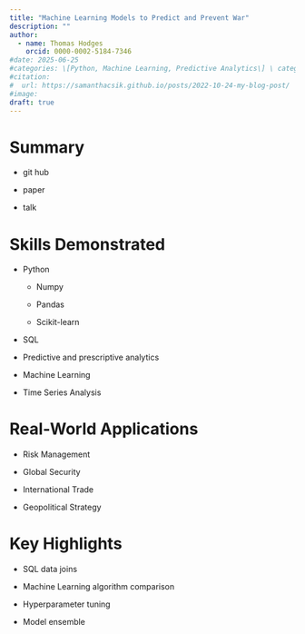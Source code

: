 ```yaml
---
title: "Machine Learning Models to Predict and Prevent War"
description: ""
author:
  - name: Thomas Hodges
    orcid: 0000-0002-5184-7346
#date: 2025-06-25
#categories: \[Python, Machine Learning, Predictive Analytics\] \ categories
#citation: 
#  url: https://samanthacsik.github.io/posts/2022-10-24-my-blog-post/ 
#image: 
draft: true
---
```


# Summary

-   git hub

-   paper

-   talk

# Skills Demonstrated

-   Python

    -   Numpy

    -   Pandas

    -   Scikit-learn

-   SQL

-   Predictive and prescriptive analytics

-   Machine Learning

-   Time Series Analysis

# Real-World Applications

-   Risk Management

-   Global Security

-   International Trade

-   Geopolitical Strategy

# Key Highlights

-   SQL data joins

-   Machine Learning algorithm comparison

-   Hyperparameter tuning

-   Model ensemble
